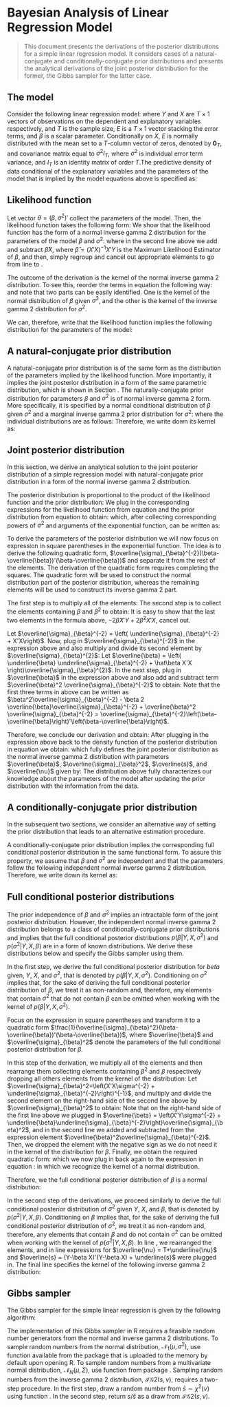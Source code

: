 # Bayesian Analysis of Linear Regression Model

\section*{Posterior derivations for a simple linear regression model}

> This document presents the derivations of the posterior distributions for a simple linear regression model. It considers cases of a natural-conjugate and conditionally-conjugate prior distributions and presents the analytical derivations of the joint posterior distribution for the former, the Gibbs sampler for the latter case.



## The model

Consider the following linear regression model:
\begin{align} 
Y &= \beta X + E\\
E|X &\sim\mathcal{N}\left(\mathbf{0}_T, \sigma^2I_T\right),
\end{align} 
where $Y$ and $X$ are $T\times1$ vectors of observations on the dependent and explanatory variables respectively, and $T$ is the sample size, $E$ is a $T\times1$ vector stacking the error terms, and $\beta$ is a scalar parameter. Conditionally on $X$, $E$ is normally distributed with the mean set to a $T$-column vector of zeros, denoted by $\mathbf{0}_T$, and covariance matrix equal to $\sigma^2I_T$, where $\sigma^2$ is individual error term variance, and $I_T$ is an identity matrix of order $T$.The predictive density of data conditional of the explanatory variables and the parameters of the model that is implied by the model equations above is specified as:
\begin{equation} 
Y|X,\beta,\sigma^2 \sim\mathcal{N}\left(\beta X, \sigma^2I_T\right).
\end{equation} 


## Likelihood function

Let vector $\theta=\left(\beta,\sigma^2\right)'$ collect the parameters of the model. Then, the likelihood function takes the following form:
\begin{equation}
L\left(\theta|Y,X\right) = (2\pi)^{-\frac{T}{2}} \left( \sigma^2 \right)^{-\frac{T}{2}}\exp\left\{ -\frac{1}{2}\frac{1}{\sigma^2}(Y-\beta X)'(Y-\beta X) \right\}
\end{equation}
We show that the likelihood function has the form of a normal inverse gamma 2 distribution for the parameters of the model $\beta$ and $\sigma^2$.
\begin{align}
L\left(\theta|Y,X\right) &\propto \left( \sigma^2 \right)^{-\frac{T}{2}}\exp\left\{ -\frac{1}{2}\frac{1}{\sigma^2}(Y-\beta X)'(Y-\beta X) \right\}\\[1ex]
&= \left( \sigma^2 \right)^{-\frac{T}{2}}\exp\left\{ -\frac{1}{2}\frac{1}{\sigma^2}(Y-\hat\beta X +\hat\beta X - \beta X)'(Y-\hat\beta X +\hat\beta X-\beta X) \right\}\label{eq:likeli1}\\[1ex]
&= \left( \sigma^2 \right)^{-\frac{T}{2}}\exp\left\{ -\frac{1}{2}\frac{1}{\sigma^2}\left[ (\beta - \hat\beta)'X'X (\beta - \hat\beta) + (Y-\hat\beta X)'(Y-\hat\beta X)\right] \right\}\label{eq:likeli2}\\[1ex]
&= \left( \sigma^2 \right)^{-\frac{T}{2}}\exp\left\{ -\frac{1}{2}\frac{1}{\sigma^2} (\beta - \hat\beta)'X'X (\beta - \hat\beta) \right\} \exp\left\{ -\frac{1}{2}\frac{1}{\sigma^2}  (Y-\hat\beta X)'(Y-\hat\beta X) \right\}\label{eq:likeli3}
\end{align}
where in the second line above we add and subtract $\hat\beta X$, where $\hat\beta = (X'X)^{-1}X'Y$ is the Maximum Likelihood Estimator of $\beta$, and then, simply regroup and cancel out appropriate elements to go from line \eqref{eq:likeli1} to \eqref{eq:likeli2}.

The outcome of the derivation is the kernel of the normal inverse gamma 2 distribution. To see this, reorder the terms in equation \eqref{eq:likeli3} the following way:
\begin{equation}
\underbrace{\exp\left\{ -\frac{1}{2}\frac{1}{\sigma^2} (\beta - \hat\beta)'X'X (\beta - \hat\beta) \right\}}_{\text{normal part for }\beta|\sigma^2}
\underbrace{\left( \sigma^2 \right)^{-\frac{T}{2}}\exp\left\{ -\frac{1}{2}\frac{1}{\sigma^2}  (Y-\hat\beta X)'(Y-\hat\beta X) \right\}}_{\text{inverse gamma 2 part for }\sigma^2},
\end{equation}
and note that two parts can be easily identified. One is the kernel of the normal distribution of $\beta$ given $\sigma^2$, and the other is the kernel of the inverse gamma 2 distribution for $\sigma^2$.

We can, therefore, write that the likelihood function implies the following distribution for the parameters of the model:
\begin{equation}
L\left(\theta|Y,X\right) = \mathcal{NIG}2_{(N=1)}\left(\hat\beta, (X'X)^{-1}, (Y-\hat\beta X)'(Y-\hat\beta X),  T-3 \right)
\end{equation}


## A natural-conjugate prior distribution

A natural-conjugate prior distribution is of the same form as the distribution of the parameters implied by the likelihood function. More importantly, it implies the joint posterior distribution in a form of the same parametric distribution, which is shown in Section \ref{sec:posterior}. The naturally-conjugate prior distribution for parameters $\beta$ and $\sigma^2$ is of normal inverse gamma 2 form. More specifically, it is specified by a normal conditional distribution of $\beta$ given $\sigma^2$ and a marginal inverse gamma 2 prior distribution for $\sigma^2$:
\begin{align}
p\left(\beta, \sigma^2\right) &= p\left(\beta|\sigma^2\right)p\left(\sigma^2\right),
\end{align}
where the individual distributions are as follows:
\begin{align}
p\left(\beta|\sigma^2\right)&=\mathcal{N}\left( \underline{\beta}, \sigma^2\underline{\sigma}_{\beta}^2 \right)\\
p\left(\sigma^2\right)&=\mathcal{IG}2(\underline{s},\underline{\nu}).
\end{align}
Therefore, we write down its kernel as:
\begin{equation}\label{eq:prior}
\mathcal{NIG}2_{(N=1)}\left(\underline{\beta}, \underline{\sigma}_{\beta}^2, \underline{s},\underline{\nu} \right) \propto \left(\sigma^2\right)^{-\frac{\underline{\nu}+3}{2}}\exp\left\{ -\frac{1}{2}\frac{1}{\sigma^2}\frac{1}{\underline{\sigma}_{\beta}^2}(\beta-\underline{\beta})'(\beta-\underline{\beta}) \right\}
\exp\left\{ -\frac{1}{2}\frac{\underline{s}}{\sigma^2} \right\}
\end{equation} 



## Joint posterior distribution

In this section, we derive an analytical solution to the joint posterior distribution of a simple regression model with natural-conjugate prior distribution in a form of the normal inverse gamma 2 distribution.

The posterior distribution is proportional to the product of the likelihood function and the prior distribution:
\begin{align}
p\left( \beta,\sigma^2|Y,X \right) &\propto L\left( Y|X,\beta,\sigma^2 \right)p\left( \beta,\sigma^2 \right)\\
&= L\left( Y|X,\beta,\sigma^2 \right)p\left( \beta|\sigma^2 \right)p\left( \sigma^2 \right)
\end{align}
We plug in the corresponding expressions for the likelihood function from equation \eqref{eq:likeli3} and the prior distribution from equation \eqref{eq:prior} to obtain:
\begin{align}
p\left( \beta,\sigma^2|Y,X \right) &\propto 
\left( \sigma^2 \right)^{-\frac{T}{2}}\exp\left\{ -\frac{1}{2}\frac{1}{\sigma^2} (\beta - \hat\beta)'X'X (\beta - \hat\beta) \right\} \exp\left\{ -\frac{1}{2}\frac{1}{\sigma^2}  (Y-\hat\beta X)'(Y-\hat\beta X) \right\}\\
&\quad\times \left(\sigma^2\right)^{-\frac{\underline{\nu}+3}{2}}\exp\left\{ -\frac{1}{2}\frac{1}{\sigma^2}\frac{1}{\underline{\sigma}_{\beta}^2}(\beta-\underline{\beta})'(\beta-\underline{\beta}) \right\}
\exp\left\{ -\frac{1}{2}\frac{\underline{s}}{\sigma^2} \right\}
\end{align}
which, after collecting corresponding powers of $\sigma^2$ and arguments of the exponential function, can be written as:
\begin{equation}\label{eq:post-kernel}
p\left( \beta,\sigma^2|Y,X \right) \propto 
\left( \sigma^2 \right)^{-\frac{\underline{\nu}+T+3}{2}}\exp\left\{ -\frac{1}{2}\frac{1}{\sigma^2} 
\left[ \frac{1}{\underline{\sigma}_{\beta}^2}(\beta-\underline{\beta})'(\beta-\underline{\beta}) + (\beta - \hat\beta)'X'X (\beta - \hat\beta) + \underline{s} + (Y-\hat\beta X)'(Y-\hat\beta X) \right] \right\}
\end{equation}

To derive the parameters of the posterior distribution we will now focus on expression in square parentheses in the exponential function. The idea is to derive the following quadratic form, $\overline{\sigma}_{\beta}^{-2}(\beta-\overline{\beta})'(\beta-\overline{\beta})$ and separate it from the rest of the elements. The derivation of the quadratic form requires completing the squares. The quadratic form will be used to construct the normal distribution part of the posterior distribution, whereas the remaining elements will be used to construct its inverse gamma 2 part.

The first step is to multiply all of the elements:
\begin{multline}
\frac{1}{\underline{\sigma}_{\beta}^2}(\beta-\underline{\beta})'(\beta-\underline{\beta}) + (\beta - \hat\beta)'X'X (\beta - \hat\beta) + \underline{s} + (Y-\hat\beta X)'(Y-\hat\beta X)\\
= \beta^2\underline{\sigma}_{\beta}^{-2} - \beta 2 \underline{\beta} \underline{\sigma}_{\beta}^{-2} + \underline{\beta}^2 \underline{\sigma}_{\beta}^{-2}+ \beta^2X'X - \beta 2 \hat\beta X'X + \hat\beta^2 X'X + \underline{s} + Y'Y -2\hat\beta X'Y + \hat\beta^2 X'X
\end{multline}
The second step is to collect the elements containing $\beta$ and $\beta^2$ to obtain:
\begin{equation}
= \beta^2\left( \underline{\sigma}_{\beta}^{-2} + X'X\right) - \beta 2 \left( \underline{\beta} \underline{\sigma}_{\beta}^{-2} + \hat\beta X'X \right) + \underline{\beta}^2 \underline{\sigma}_{\beta}^{-2}  + \underline{s} + Y'Y -2\hat\beta X'Y + 2\hat\beta^2 X'X
\end{equation}
It is easy to show that the last two elements in the formula above, $-2\hat\beta X'Y + 2\hat\beta^2 X'X$, cancel out.

Let $\overline{\sigma}_{\beta}^{-2} = \left( \underline{\sigma}_{\beta}^{-2} + X'X\right)$. Now, plug in $\overline{\sigma}_{\beta}^{-2}$ in the expression above and also multiply and divide its second element by $\overline{\sigma}_{\beta}^{2}$:
\begin{equation}
= \beta^2\overline{\sigma}_{\beta}^{-2} - \beta 2 \left( \underline{\beta} \underline{\sigma}_{\beta}^{-2} + \hat\beta X'X \right)\overline{\sigma}_{\beta}^{2}\overline{\sigma}_{\beta}^{-2} + \underline{\beta}^2 \underline{\sigma}_{\beta}^{-2}  + \underline{s} + Y'Y 
\end{equation}
Let $\overline{\beta} = \left( \underline{\beta} \underline{\sigma}_{\beta}^{-2} + \hat\beta X'X \right)\overline{\sigma}_{\beta}^{2}$. In the next step, plug in $\overline{\beta}$ in the expression above and also add and subtract term $\overline{\beta}^2 \overline{\sigma}_{\beta}^{-2}$ to obtain:
\begin{equation}
= \beta^2\overline{\sigma}_{\beta}^{-2} - \beta 2 \overline{\beta}\overline{\sigma}_{\beta}^{-2} + \overline{\beta}^2 \overline{\sigma}_{\beta}^{-2} - \overline{\beta}^2 \overline{\sigma}_{\beta}^{-2} + \underline{\beta}^2 \underline{\sigma}_{\beta}^{-2}  + \underline{s} + Y'Y 
\end{equation}
Note that the first three terms in above can be written as $\beta^2\overline{\sigma}_{\beta}^{-2} - \beta 2 \overline{\beta}\overline{\sigma}_{\beta}^{-2} + \overline{\beta}^2 \overline{\sigma}_{\beta}^{-2} = \overline{\sigma}_{\beta}^{-2}\left(\beta-\overline{\beta}\right)'\left(\beta-\overline{\beta}\right)$. 

Therefore, we conclude our derivation and obtain:
\begin{equation}
= \overline{\sigma}_{\beta}^{-2}\left(\beta-\overline{\beta}\right)'\left(\beta-\overline{\beta}\right) + \underline{s} + \underline{\beta}^2 \underline{\sigma}_{\beta}^{-2} - \overline{\beta}^2 \overline{\sigma}_{\beta}^{-2}  + Y'Y 
\end{equation}
After plugging in the expression above back to the density function of the posterior distribution in equation \eqref{eq:post-kernel} we obtain:
\begin{align}
p\left( \beta,\sigma^2|Y,X \right) &\propto 
\left( \sigma^2 \right)^{-\frac{\underline{\nu}+T+3}{2}}\exp\left\{ -\frac{1}{2}\frac{1}{\sigma^2} 
\frac{1}{\overline{\sigma}_{\beta}^{2}}\left(\beta-\overline{\beta}\right)'\left(\beta-\overline{\beta}\right) \right\} \exp\left\{ -\frac{1}{2}\frac{1}{\sigma^2} \left( \underline{s} + \underline{\beta}^2 \underline{\sigma}_{\beta}^{-2} - \overline{\beta}^2 \overline{\sigma}_{\beta}^{-2}  + Y'Y  \right)  \right\}\\
&=  \left(\sigma^2\right)^{-\frac{\overline{\nu}+3}{2}}\exp\left\{ -\frac{1}{2}\frac{1}{\sigma^2}\frac{1}{\overline{\sigma}_{\beta}^2}\left(\beta-\overline{\beta}\right)'\left(\beta-\overline{\beta}\right) \right\}
\exp\left\{ -\frac{1}{2}\frac{\overline{s}}{\sigma^2} \right\}
\end{align}
which fully defines the joint posterior distribution as the normal inverse gamma 2 distribution with parameters $\overline{\beta}$, $\overline{\sigma}_{\beta}^2$, $\overline{s}$, and $\overline{\nu}$ given by:
\begin{align*} 
p\left( \beta,\sigma^2|Y,X \right) &= \mathcal{NIG}2_{(N=1)}\left(\overline{\beta}, \overline{\sigma}_{\beta}^2, \overline{s},\overline{\nu} \right)\\[1ex]
\overline{\sigma}_{\beta}^2 &= \left( \underline{\sigma}_{\beta}^{-2} + X'X \right)^{-1} \\
\overline{\beta} &= \overline{\sigma}_{\beta}^2\left( \underline{\sigma}_{\beta}^{-2}\underline{\beta} + X'Y \right) \\ 
\overline{s} &= \underline{s} + \underline{\sigma}_{\beta}^{-2}\underline{\beta}^2 - \overline{\sigma}_{\beta}^{-2}\overline{\beta}^2 + Y'Y \\
\overline{\nu} &= \underline{\nu} + T
\end{align*} 
The distribution above fully characterizes our knowledge about the parameters of the model after updating the prior distribution with the information from the data.



## A conditionally-conjugate prior distribution


In the subsequent two sections, we consider an alternative way of setting the prior distribution that leads to an alternative estimation procedure. 

A conditionally-conjugate prior distribution implies the corresponding full conditional posterior distribution in the same functional form. To assure this property, we assume that $\beta$ and $\sigma^2$ are \emph{a priori} independent and that the parameters follow the following independent normal inverse gamma 2 distribution.
\begin{align}
p\left(\beta, \sigma^2\right) &= p\left(\beta\right)p\left(\sigma^2\right)\\[1ex]
p\left(\beta\right)&=\mathcal{N}\left( \underline{\beta}, \underline{\sigma}_{\beta}^2 \right)\\
p\left(\sigma^2\right)&=\mathcal{IG}2(\underline{s},\underline{\nu})
\end{align}
Therefore, we write down its kernel as:
\begin{equation} 
p\left(\beta, \sigma^2\right) \propto 
\underbrace{\exp\left\{ -\frac{1}{2}\frac{1}{\underline{\sigma}_{\beta}^2}(\beta-\underline{\beta})'(\beta-\underline{\beta}) \right\}}_{\text{normal part for }\beta} 
\times 
\underbrace{\left(\sigma^2\right)^{-\frac{\underline{\nu}+2}{2}}
\exp\left\{ -\frac{1}{2}\frac{\underline{s}}{\sigma^2} \right\}}_{\text{inverse gamma part for }\sigma^2}
\end{equation} 



## Full conditional posterior distributions

The prior independence of $\beta$ and $\sigma^2$ implies an intractable form of the joint posterior distribution. However, the independent normal inverse gamma 2 distribution belongs to a class of conditionally-conjugate prior distributions and implies that the full conditional posterior distributions $p\left(\beta|Y,X,\sigma^2\right)$ and $p\left(\sigma^2|Y,X,\beta\right)$ are in a form of known distributions. We derive these distributions below and specify the Gibbs sampler using them.

In the first step, we derive the full conditional posterior distribution for $beta$ given, $Y$, $X$, and $\sigma^2$, that is denoted by $p\left(\beta|Y,X,\sigma^2\right)$. Conditioning on $\sigma^2$ implies that, for the sake of deriving the full conditional posterior distribution of $\beta$, we treat it as non-random and, therefore, any elements that contain $\sigma^2$ that do not contain $\beta$ can be omitted when working with the kernel of $p\left(\beta|Y,X,\sigma^2\right)$.
\begin{align} 
p\left(\beta|Y,X,\sigma^2\right) &\propto L\left(\beta,\sigma^2|Y,X\right)p\left(\beta\right)\\
&= \exp\left\{ -\frac{1}{2}\frac{1}{\sigma^2}(Y-\beta X)'(Y-\beta X) \right\} \times
\exp\left\{ -\frac{1}{2}\frac{1}{\underline{\sigma}_{\beta}^2}(\beta-\underline{\beta})'(\beta-\underline{\beta}) \right\}\\
&= \exp\left\{ -\frac{1}{2}\left[\frac{1}{\sigma^2}(Y-\beta X)'(Y-\beta X) + \frac{1}{\underline{\sigma}_{\beta}^2}(\beta-\underline{\beta})'(\beta-\underline{\beta}) \right]\right\}\label{eq:betafullcond}
\end{align} 

Focus on the expression in square parentheses and transform it to a quadratic form $\frac{1}{\overline{\sigma}_{\beta}^2}(\beta-\overline{\beta})'(\beta-\overline{\beta})$, where $\overline{\beta}$ and $\overline{\sigma}_{\beta}^2$ denote the parameters of the full conditional posterior distribution for $\beta$.

In this step of the derivation, we multiply all of the elements and then rearrange them collecting elements containing $\beta^2$ and $\beta$ respectively dropping all others elements from the kernel of the distribution:
\begin{align} 
\sigma^{-2}(Y-\beta X)'(Y-\beta X) + \underline{\sigma}_{\beta}^{-2}(\beta-\underline{\beta})'(\beta-\underline{\beta}) 
&= \sigma^{-2}Y'Y -\beta2X'Y\sigma^{-2} + \beta^2X'X\sigma^{-2} + \beta^2\underline{\sigma}_{\beta}^{-2} - \beta2\underline{\beta}\underline{\sigma}_{\beta}^{-2}+ \underline{\beta}^{2}\underline{\sigma}_{\beta}^{-2}\\
&= \beta^2\left(X'X\sigma^{-2} + \underline{\sigma}_{\beta}^{-2}\right) - \beta2\left(X'Y\sigma^{-2} + \underline{\beta}\underline{\sigma}_{\beta}^{-2}\right) + \dots
\end{align} 
Let $\overline{\sigma}_{\beta}^2=\left(X'X\sigma^{-2} + \underline{\sigma}_{\beta}^{-2}\right)^{-1}$, and multiply and divide the second element on the right-hand side of the second line above by $\overline{\sigma}_{\beta}^2$ to obtain:
\begin{align} 
\propto \beta^2\overline{\sigma}_{\beta}^{-2} - \beta2\left(X'Y\sigma^{-2} + \underline{\beta}\underline{\sigma}_{\beta}^{-2}\right)\overline{\sigma}_{\beta}^2 \overline{\sigma}_{\beta}^{-2} 
&= \beta^2\overline{\sigma}_{\beta}^{-2} - \beta2 \overline{\beta} \overline{\sigma}_{\beta}^{-2}\\
&= \beta^2\overline{\sigma}_{\beta}^{-2} - \beta2 \overline{\beta} \overline{\sigma}_{\beta}^{-2} + \overline{\beta}^2\overline{\sigma}_{\beta}^{-2} + \dots
\end{align} 
Note that on the right-hand side of the first line above we plugged in $\overline{\beta} = \left(X'Y\sigma^{-2} + \underline{\beta}\underline{\sigma}_{\beta}^{-2}\right)\overline{\sigma}_{\beta}^2$, and in the second line we added and subtracted from the expression element $\overline{\beta}^2\overline{\sigma}_{\beta}^{-2}$. Then, we dropped the element with the negative sign as we do not need it in the kernel of the distribution for $\beta$. Finally, we obtain the required quadratic form:
\begin{equation} 
\beta^2\overline{\sigma}_{\beta}^{-2} - \beta2 \overline{\beta} \overline{\sigma}_{\beta}^{-2} + \overline{\beta}^2\overline{\sigma}_{\beta}^{-2} = \overline{\sigma}_{\beta}^{-2}(\beta-\overline{\beta})'(\beta-\overline{\beta})
\end{equation} 
which we now plug in back again to the expression in equation \eqref{eq:betafullcond}:
\begin{equation} 
p\left(\beta|Y,X,\sigma^2\right) \propto  \exp\left\{ -\frac{1}{2}\overline{\sigma}_{\beta}^{-2}(\beta-\overline{\beta})'(\beta-\overline{\beta})\right\}
\end{equation} 
in which we recognize the kernel of a normal distribution.

Therefore, we the full conditional posterior distribution of $\beta$ is a normal distribution:
\begin{align} 
p\left(\beta|Y,X,\sigma^2\right) &=\mathcal{N}\left(\overline{\beta}, \overline{\sigma}_{\beta}^2\right)\\
\overline{\sigma}_{\beta}^2 &= \left( \underline{\sigma}_{\beta}^{-2}+ \sigma^{-2}X'X \right)^{-1}\\
\overline{\beta} &= \overline{\sigma}_{\beta}^2\left( \underline{\sigma}_{\beta}^{-2}\underline{\beta} + \sigma^{-2}X'Y \right)
\end{align} 


In the second step of the derivations, we proceed similarly to derive the full conditional posterior distribution of $\sigma^2$ given $Y$, $X$, and $\beta$, that is denoted by $p\left(\sigma^2|Y,X,\beta\right)$. Conditioning on $\beta$ implies that, for the sake of deriving the full conditional posterior distribution of $\sigma^2$, we treat it as non-random and, therefore, any elements that contain $\beta$ and do not contain $\sigma^2$ can be omitted when working with the kernel of $p\left(\sigma^2|Y,X,\beta\right)$.
\begin{align} 
p\left(\sigma^2|Y,X,\beta\right) &\propto L\left(\beta,\sigma^2|Y,X\right)p\left(\sigma^2\right)\\
&= \left( \sigma^2 \right)^{-\frac{T}{2}}\exp\left\{ -\frac{1}{2}\frac{1}{\sigma^2}(Y-\beta X)'(Y-\beta X) \right\} \times
\left(\sigma^2\right)^{-\frac{\underline{\nu}+2}{2}}\exp\left\{ -\frac{1}{2}\frac{\underline{s}}{\sigma^2} \right\}\\
&= \left( \sigma^2 \right)^{-\frac{T+\underline{\nu}+2}{2}}\exp\left\{ -\frac{1}{2}\frac{1}{\sigma^2}\left[(Y-\beta X)'(Y-\beta X) + \underline{s} \right]\right\}\label{eq:fcsi1}\\
&= \left( \sigma^2 \right)^{-\frac{\overline{\nu}+2}{2}}\exp\left\{ -\frac{1}{2}\frac{\overline{s}}{\sigma^2}\right\}\label{eq:fcsi2}
\end{align} 
In line \eqref{eq:fcsi1}, we rearranged the elements, and in line \eqref{eq:fcsi2} expressions for $\overline{\nu} = T+\underline{\nu}$ and $\overline{s} = (Y-\beta X)'(Y-\beta X) + \underline{s}$ were plugged in. The final line specifies the kernel of the following inverse gamma 2 distribution:
\begin{align} 
p\left(\sigma^2|Y,X,\beta\right) &= \mathcal{IG}2\left( \overline{s}, \overline{\nu} \right)\\[1ex]
\overline{s} &= \underline{s} + (Y-\beta X)'(Y-\beta X) \\
\overline{\nu} &= \underline{\nu} +T 
\end{align}

## Gibbs sampler

The Gibbs sampler for the simple linear regression is given by the following algorithm:
\begin{description}
\item[Initialize] $\sigma^2$ at some positive value $\sigma^{2(0)}$
\item[At each iteration] $s$:
\begin{description}
\item[1. Draw] $\beta^{(s)}\sim p\left(\beta|Y,X,\sigma^{2(s-1)}\right) = \mathcal{N}\left(\overline{\beta}, \overline{\sigma}_{\beta}^2\right)$
\item[2. Draw] $\sigma^{2(s)}\sim p\left(\sigma^2|Y,\beta^{(s)}\right)=\mathcal{IG}2\left( \overline{s}, \overline{\nu} \right)$
\end{description}
\item[Repeat] steps 1. and 2. $S_1 + S_2$ times
\item[Discard] the first $S_1$ draws that allowed the algorithm to converge to the stationary posterior distribution
\item[Output] is a sample of draws from the joint posterior distribution $\left\{ \beta^{(s)}, \sigma^{2(s)} \right\}_{s=S_1+1}^{S_2}$
\end{description}

The implementation of this Gibbs sampler in R requires a feasible random number generators from the normal and inverse gamma 2 distributions. To sample random numbers from the normal distribution, $\mathcal{N}_1\left( \mu, \sigma^2 \right)$, use function \texttt{rnorm()} available from the \texttt{stats} package that is uploaded to the memory by default upon opening R. To sample random numbers from a multivariate normal distribution, $\mathcal{N}_N\left( \mu, \Sigma \right)$, use function \texttt{rmvnorm()} from package \texttt{mvtnorm}. Sampling random numbers from the inverse gamma 2 distribution, $\mathcal{IG}2\left( s, \nu \right)$, requires a two-step procedure. In the first step, draw a random number from $\bar{s}\sim\chi^2(\nu)$ using function \texttt{rchisq()}. In the second step, return $s/\bar{s}$ as a draw from $\mathcal{IG}2\left( s, \nu \right)$.



